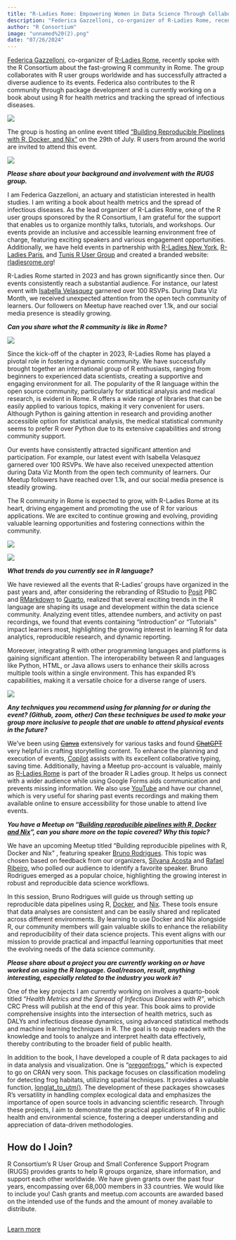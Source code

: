 ```yaml
---
title: "R-Ladies Rome: Empowering Women in Data Science Through Collaboration and Innovation"
description: "Federica Gazzelloni, co-organizer of R-Ladies Rome, recently spoke with the R Consortium about the fast-growing R community in Rome."
author: "R Consortium"
image: "unnamed%20(2).png"
date: "07/26/2024"
---
```


[Federica Gazzelloni](https://federicagazzelloni.com/), co-organizer of [R-Ladies Rome](https://www.meetup.com/rladies-rome/), recently spoke with the R Consortium about the fast-growing R community in Rome. The group collaborates with R user groups worldwide and has successfully attracted a diverse audience to its events. Federica also contributes to the R community through package development and is currently working on a book about using R for health metrics and tracking the spread of infectious diseases.





![](federica.png)


The group is hosting an online event titled [“Building Reproducible Pipelines with R, Docker, and Nix”](https://www.meetup.com/rladies-rome/events/302078600/) on the 29th of July. R users from around the world are invited to attend this event.





![](bruno.jpg )


***Please share about your background and involvement with the RUGS group.***

I am Federica Gazzelloni, an actuary and statistician interested in health studies. I am writing a book about health metrics and the spread of infectious diseases. As the lead organizer of R-Ladies Rome, one of the R user groups sponsored by the R Consortium, I am grateful for the support that enables us to organize monthly talks, tutorials, and workshops. Our events provide an inclusive and accessible learning environment free of charge, featuring exciting speakers and various engagement opportunities. Additionally, we have held events in partnership with [R-Ladies New York](https://www.r-consortium.org/blog/2023/07/24/use-of-r-in-non-profit-social-policy-research-in-new-york), [R-Ladies Paris](https://www.r-consortium.org/blog/2023/11/16/highlights-from-r-ladies-paris-hybrid-meetup-empowering-community-outreach), and [Tunis R User Group](https://www.r-consortium.org/blog/2024/04/26/bridging-gaps-tunis-r-user-groups-journey-in-democratizing-r-in-bioinformatics) and created a branded website: [rladiesrome.org](https://rladiesrome.org/)!

R-Ladies Rome started in 2023 and has grown significantly since then. Our events consistently reach a substantial audience. For instance, our latest event with [Isabella Velasquez](https://www.r-consortium.org/blog/2024/07/03/diving-into-r-with-isabella-velasquez-perspectives-from-r-ladies-seattle) garnered over 100 RSVPs. During Data Viz Month, we received unexpected attention from the open tech community of learners. Our followers on Meetup have reached over 1.1k, and our social media presence is steadily growing.

***Can you share what the R community is like in Rome? ***




![](r-ladies.png )


Since the kick-off of the chapter in 2023, R-Ladies Rome has played a pivotal role in fostering a dynamic community. We have successfully brought together an international group of R enthusiasts, ranging from beginners to experienced data scientists, creating a supportive and engaging environment for all. The popularity of the R language within the open source community, particularly for statistical analysis and medical research, is evident in Rome. R offers a wide range of libraries that can be easily applied to various topics, making it very convenient for users. Although Python is gaining attention in research and providing another accessible option for statistical analysis, the medical statistical community seems to prefer R over Python due to its extensive capabilities and strong community support.

Our events have consistently attracted significant attention and participation. For example, our latest event with Isabella Velasquez garnered over 100 RSVPs. We have also received unexpected attention during Data Viz Month from the open tech community of learners. Our Meetup followers have reached over 1.1k, and our social media presence is steadily growing.

The R community in Rome is expected to grow, with R-Ladies Rome at its heart, driving engagement and promoting the use of R for various applications. We are excited to continue growing and evolving, providing valuable learning opportunities and fostering connections within the community.











![](unnamed.png )

![](unnamed%20(1).png )

***What trends do you currently see in R language?***

We have reviewed all the events that R-Ladies’ groups have organized in the past years and, after considering the rebranding of RStudio to [Posit](https://posit.co/) PBC and [RMarkdown](https://rmarkdown.rstudio.com/) to [Quarto](https://quarto.org/), realized that several exciting trends in the R language are shaping its usage and development within the data science community. Analyzing event titles, attendee numbers, and activity on past recordings, we found that events containing “Introduction” or “Tutorials” impact learners most, highlighting the growing interest in learning R for data analytics, reproducible research, and dynamic reporting.

Moreover, integrating R with other programming languages and platforms is gaining significant attention. The interoperability between R and languages like Python, HTML, or Java allows users to enhance their skills across multiple tools within a single environment. This has expanded R’s capabilities, making it a versatile choice for a diverse range of users.





![](unnamed%20(2).png )


***Any techniques you recommend using for planning for or during the event? (Github, zoom, other) Can these techniques be used to make your group more inclusive to people that are unable to attend physical events in the future?***

We’ve been using ~~[Canva](https://www.canva.com/)~~ extensively for various tasks and found ~~[ChatGPT](https://openai.com/index/chatgpt/)~~ very helpful in crafting storytelling content. To enhance the planning and execution of events, [Copilot](https://github.com/features/copilot) assists with its excellent collaborative typing, saving time. Additionally, having a Meetup pro-account is valuable, mainly as [R-Ladies Rome](https://www.meetup.com/rladies-rome/) is part of the broader R Ladies group. It helps us connect with a wider audience while using Google Forms aids communication and prevents missing information. We also use [YouTube](https://www.youtube.com/@rladiesrome) and have our channel, which is very useful for sharing past events recordings and making them available online to ensure accessibility for those unable to attend live events. 

***You have a Meetup on _“[Building reproducible pipelines with R, Docker and Nix](https://www.meetup.com/rladies-rome/events/302078600/)”_, can you share more on the topic covered? Why this topic? ***

We have an upcoming Meetup titled “Building reproducible pipelines with R, Docker and Nix” , featuring speaker [Bruno Rodrigues](https://www.linkedin.com/in/brodriguesco/). This topic was chosen based on feedback from our organizers, [Silvana Acosta](https://www.linkedin.com/in/silacos/) and [Rafael Ribeiro](https://www.linkedin.com/in/rafaelagrlucas/), who polled our audience to identify a favorite speaker. Bruno Rodrigues emerged as a popular choice, highlighting the growing interest in robust and reproducible data science workflows.

In this session, Bruno Rodrigues will guide us through setting up reproducible data pipelines using R, [Docker](https://www.docker.com/), and [Nix](https://nixos.org/). These tools ensure that data analyses are consistent and can be easily shared and replicated across different environments. By learning to use Docker and Nix alongside R, our community members will gain valuable skills to enhance the reliability and reproducibility of their data science projects. This event aligns with our mission to provide practical and impactful learning opportunities that meet the evolving needs of the data science community.

***Please share about a project you are currently working on or have worked on using the R language. Goal/reason, result, anything interesting, especially related to the industry you work in?***

One of the key projects I am currently working on involves a quarto-book titled “_Health Metrics and the Spread of Infectious Diseases with R”_, which CRC Press will publish at the end of this year. This book aims to provide comprehensive insights into the intersection of health metrics, such as DALYs and infectious disease dynamics, using advanced statistical methods and machine learning techniques in R. The goal is to equip readers with the knowledge and tools to analyze and interpret health data effectively, thereby contributing to the broader field of public health.

In addition to the book, I have developed a couple of R data packages to aid in data analysis and visualization. One is “[oregonfrogs](https://github.com/Fgazzelloni/oregonfrogs),” which is expected to go on CRAN very soon. This package focuses on classification modeling for detecting frog habitats, utilizing spatial techniques. It provides a valuable function, [longlat_to_utm()](https://fgazzelloni.github.io/oregonfrogs/reference/longlat_to_utm.html). The development of these packages showcases R’s versatility in handling complex ecological data and emphasizes the importance of open source tools in advancing scientific research. Through these projects, I aim to demonstrate the practical applications of R in public health and environmental science, fostering a deeper understanding and appreciation of data-driven methodologies.


## **How do I Join?**

R Consortium’s R User Group and Small Conference Support Program (RUGS) provides grants to help R groups organize, share information, and support each other worldwide. We have given grants over the past four years, encompassing over 68,000 members in 33 countries. We would like to include you! Cash grants and meetup.com accounts are awarded based on the intended use of the funds and the amount of money available to distribute.











<!-- watermark --><div style="background-color:#FFFFFF"><p style="color:#FFFFFF; font-size: 1px">gd2md-html: xyzzy Mon Jul 29 2024</p></div>

[Learn more](https://www.r-consortium.org/all-projects/r-user-group-support-program)



